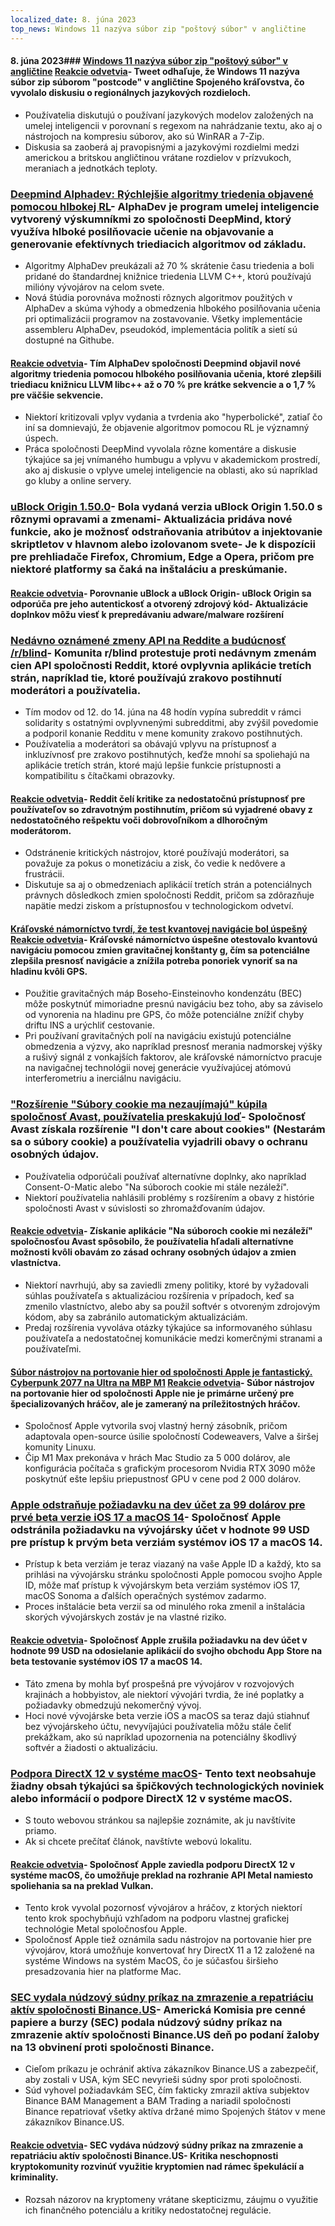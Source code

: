 ```yaml
---
localized_date: 8. júna 2023
top_news: Windows 11 nazýva súbor zip "poštový súbor" v angličtine
---
```




<CallToAction />

<Steps>

#### 8. júna 2023### [Windows 11 nazýva súbor zip "poštový súbor" v angličtine](https://twitter.com/JymFox/status/1665799627377975300) [Reakcie odvetvia](http://news.ycombinator.com/item?id=36231313)- Tweet odhaľuje, že Windows 11 nazýva súbor zip súborom "postcode" v angličtine Spojeného kráľovstva, čo vyvolalo diskusiu o regionálnych jazykových rozdieloch.

- Používatelia diskutujú o používaní jazykových modelov založených na umelej inteligencii v porovnaní s regexom na nahrádzanie textu, ako aj o nástrojoch na kompresiu súborov, ako sú WinRAR a 7-Zip.
- Diskusia sa zaoberá aj pravopisnými a jazykovými rozdielmi medzi americkou a britskou angličtinou vrátane rozdielov v prízvukoch, meraniach a jednotkách teploty.

### [Deepmind Alphadev: Rýchlejšie algoritmy triedenia objavené pomocou hlbokej RL](https://www.nature.com/articles/s41586-023-06004-9)- AlphaDev je program umelej inteligencie vytvorený výskumníkmi zo spoločnosti DeepMind, ktorý využíva hlboké posilňovacie učenie na objavovanie a generovanie efektívnych triediacich algoritmov od základu.

- Algoritmy AlphaDev preukázali až 70 % skrátenie času triedenia a boli pridané do štandardnej knižnice triedenia LLVM C++, ktorú používajú milióny vývojárov na celom svete.
- Nová štúdia porovnáva možnosti rôznych algoritmov použitých v AlphaDev a skúma výhody a obmedzenia hlbokého posilňovania učenia pri optimalizácii programov na zostavovanie. Všetky implementácie assembleru AlphaDev, pseudokód, implementácia politík a sietí sú dostupné na Githube.

#### [Reakcie odvetvia](http://news.ycombinator.com/item?id=36228125)- Tím AlphaDev spoločnosti Deepmind objavil nové algoritmy triedenia pomocou hlbokého posilňovania učenia, ktoré zlepšili triediacu knižnicu LLVM libc++ až o 70 % pre krátke sekvencie a o 1,7 % pre väčšie sekvencie.

- Niektorí kritizovali vplyv vydania a tvrdenia ako "hyperbolické", zatiaľ čo iní sa domnievajú, že objavenie algoritmov pomocou RL je významný úspech.
- Práca spoločnosti DeepMind vyvolala rôzne komentáre a diskusie týkajúce sa jej vnímaného humbugu a vplyvu v akademickom prostredí, ako aj diskusie o vplyve umelej inteligencie na oblasti, ako sú napríklad go kluby a online servery.

### [uBlock Origin 1.50.0](https://github.com/gorhill/uBlock/releases/tag/1.50.0)- Bola vydaná verzia uBlock Origin 1.50.0 s rôznymi opravami a zmenami- Aktualizácia pridáva nové funkcie, ako je možnosť odstraňovania atribútov a injektovanie skriptletov v hlavnom alebo izolovanom svete- Je k dispozícii pre prehliadače Firefox, Chromium, Edge a Opera, pričom pre niektoré platformy sa čaká na inštaláciu a preskúmanie.

#### [Reakcie odvetvia](http://news.ycombinator.com/item?id=36227411)- Porovnanie uBlock a uBlock Origin- uBlock Origin sa odporúča pre jeho autentickosť a otvorený zdrojový kód- Aktualizácie doplnkov môžu viesť k prepredávaniu adware/malware rozšírení

### [Nedávno oznámené zmeny API na Reddite a budúcnosť /r/blind](https://old.reddit.com/r/Blind/comments/13zr8h2/reddits_recently_announced_api_changes_and_the/)- Komunita r/blind protestuje proti nedávnym zmenám cien API spoločnosti Reddit, ktoré ovplyvnia aplikácie tretích strán, napríklad tie, ktoré používajú zrakovo postihnutí moderátori a používatelia.

- Tím modov od 12. do 14. júna na 48 hodín vypína subreddit v rámci solidarity s ostatnými ovplyvnenými subredditmi, aby zvýšil povedomie a podporil konanie Redditu v mene komunity zrakovo postihnutých.
- Používatelia a moderátori sa obávajú vplyvu na prístupnosť a inkluzívnosť pre zrakovo postihnutých, keďže mnohí sa spoliehajú na aplikácie tretích strán, ktoré majú lepšie funkcie prístupnosti a kompatibilitu s čítačkami obrazovky.

#### [Reakcie odvetvia](http://news.ycombinator.com/item?id=36231016)- Reddit čelí kritike za nedostatočnú prístupnosť pre používateľov so zdravotným postihnutím, pričom sú vyjadrené obavy z nedostatočného rešpektu voči dobrovoľníkom a dlhoročným moderátorom.

- Odstránenie kritických nástrojov, ktoré používajú moderátori, sa považuje za pokus o monetizáciu a zisk, čo vedie k nedôvere a frustrácii.
- Diskutuje sa aj o obmedzeniach aplikácií tretích strán a potenciálnych právnych dôsledkoch zmien spoločnosti Reddit, pričom sa zdôrazňuje napätie medzi ziskom a prístupnosťou v technologickom odvetví.

#### [Kráľovské námorníctvo tvrdí, že test kvantovej navigácie bol úspešný](https://thequantuminsider.com/2023/06/06/royal-navy-says-quantum-navigation-test-a-success/) [Reakcie odvetvia](http://news.ycombinator.com/item?id=36222625)- Kráľovské námorníctvo úspešne otestovalo kvantovú navigáciu pomocou zmien gravitačnej konštanty g, čím sa potenciálne zlepšila presnosť navigácie a znížila potreba ponoriek vynoriť sa na hladinu kvôli GPS.

- Použitie gravitačných máp Boseho-Einsteinovho kondenzátu (BEC) môže poskytnúť mimoriadne presnú navigáciu bez toho, aby sa záviselo od vynorenia na hladinu pre GPS, čo môže potenciálne znížiť chyby driftu INS a urýchliť cestovanie.
- Pri používaní gravitačných polí na navigáciu existujú potenciálne obmedzenia a výzvy, ako napríklad presnosť merania nadmorskej výšky a rušivý signál z vonkajších faktorov, ale kráľovské námorníctvo pracuje na navigačnej technológii novej generácie využívajúcej atómovú interferometriu a inerciálnu navigáciu.

### ["Rozšírenie "Súbory cookie ma nezaujímajú" kúpila spoločnosť Avast, používatelia preskakujú loď](https://addons.mozilla.org/en-US/firefox/addon/i-dont-care-about-cookies/reviews/?score=1&utm_content=addons-manager-reviews-link&utm_medium=firefox-browser&utm_source=firefox-browser)- Spoločnosť Avast získala rozšírenie "I don't care about cookies" (Nestarám sa o súbory cookie) a používatelia vyjadrili obavy o ochranu osobných údajov.

- Používatelia odporúčali používať alternatívne doplnky, ako napríklad Consent-O-Matic alebo "Na súboroch cookie mi stále nezáleží".
- Niektorí používatelia nahlásili problémy s rozšírením a obavy z histórie spoločnosti Avast v súvislosti so zhromažďovaním údajov.

#### [Reakcie odvetvia](http://news.ycombinator.com/item?id=36233068)- Získanie aplikácie "Na súboroch cookie mi nezáleží" spoločnosťou Avast spôsobilo, že používatelia hľadali alternatívne možnosti kvôli obavám zo zásad ochrany osobných údajov a zmien vlastníctva.

- Niektorí navrhujú, aby sa zaviedli zmeny politiky, ktoré by vyžadovali súhlas používateľa s aktualizáciou rozšírenia v prípadoch, keď sa zmenilo vlastníctvo, alebo aby sa použil softvér s otvoreným zdrojovým kódom, aby sa zabránilo automatickým aktualizáciám.
- Predaj rozšírenia vyvoláva otázky týkajúce sa informovaného súhlasu používateľa a nedostatočnej komunikácie medzi komerčnými stranami a používateľmi.

#### [Súbor nástrojov na portovanie hier od spoločnosti Apple je fantastický. Cyberpunk 2077 na Ultra na MBP M1](https://twitter.com/isaacmarovitz/status/1666209780031971341) [Reakcie odvetvia](http://news.ycombinator.com/item?id=36223927)- Súbor nástrojov na portovanie hier od spoločnosti Apple nie je primárne určený pre špecializovaných hráčov, ale je zameraný na príležitostných hráčov.

- Spoločnosť Apple vytvorila svoj vlastný herný zásobník, pričom adaptovala open-source úsilie spoločností Codeweavers, Valve a širšej komunity Linuxu.
- Čip M1 Max prekonáva v hrách Mac Studio za 5 000 dolárov, ale konfigurácia počítača s grafickým procesorom Nvidia RTX 3090 môže poskytnúť ešte lepšiu priepustnosť GPU v cene pod 2 000 dolárov.

### [Apple odstraňuje požiadavku na dev účet za 99 dolárov pre prvé beta verzie iOS 17 a macOS 14](https://arstechnica.com/gadgets/2023/06/how-to-install-ios-17-and-macos-14-developer-betas-now-that-anyone-can-do-it/)- Spoločnosť Apple odstránila požiadavku na vývojársky účet v hodnote 99 USD pre prístup k prvým beta verziám systémov iOS 17 a macOS 14.

- Prístup k beta verziám je teraz viazaný na vaše Apple ID a každý, kto sa prihlási na vývojársku stránku spoločnosti Apple pomocou svojho Apple ID, môže mať prístup k vývojárskym beta verziám systémov iOS 17, macOS Sonoma a ďalších operačných systémov zadarmo.
- Proces inštalácie beta verzií sa od minulého roka zmenil a inštalácia skorých vývojárskych zostáv je na vlastné riziko.

#### [Reakcie odvetvia](http://news.ycombinator.com/item?id=36230839)- Spoločnosť Apple zrušila požiadavku na dev účet v hodnote 99 USD na odosielanie aplikácií do svojho obchodu App Store na beta testovanie systémov iOS 17 a macOS 14.

- Táto zmena by mohla byť prospešná pre vývojárov v rozvojových krajinách a hobbyistov, ale niektorí vývojári tvrdia, že iné poplatky a požiadavky obmedzujú nekomerčný vývoj.
- Hoci nové vývojárske beta verzie iOS a macOS sa teraz dajú stiahnuť bez vývojárskeho účtu, nevyvíjajúci používatelia môžu stále čeliť prekážkam, ako sú napríklad upozornenia na potenciálny škodlivý softvér a žiadosti o aktualizáciu.

### [Podpora DirectX 12 v systéme macOS](https://twitter.com/andytizer/status/1666131239575728130)- Tento text neobsahuje žiadny obsah týkajúci sa špičkových technologických noviniek alebo informácií o podpore DirectX 12 v systéme macOS.

- S touto webovou stránkou sa najlepšie zoznámite, ak ju navštívite priamo.
- Ak si chcete prečítať článok, navštívte webovú lokalitu.

#### [Reakcie odvetvia](http://news.ycombinator.com/item?id=36222266)- Spoločnosť Apple zaviedla podporu DirectX 12 v systéme macOS, čo umožňuje preklad na rozhranie API Metal namiesto spoliehania sa na preklad Vulkan.

- Tento krok vyvolal pozornosť vývojárov a hráčov, z ktorých niektorí tento krok spochybňujú vzhľadom na podporu vlastnej grafickej technológie Metal spoločnosťou Apple.
- Spoločnosť Apple tiež oznámila sadu nástrojov na portovanie hier pre vývojárov, ktorá umožňuje konvertovať hry DirectX 11 a 12 založené na systéme Windows na systém MacOS, čo je súčasťou širšieho presadzovania hier na platforme Mac.

### [SEC vydala núdzový súdny príkaz na zmrazenie a repatriáciu aktív spoločnosti Binance.US](https://www.kitco.com/news/2023-06-07/SEC-granted-emergency-restraining-order-to-freeze-repatriate-Binance-US-assets.html)- Americká Komisia pre cenné papiere a burzy (SEC) podala núdzový súdny príkaz na zmrazenie aktív spoločnosti Binance.US deň po podaní žaloby na 13 obvinení proti spoločnosti Binance.

- Cieľom príkazu je ochrániť aktíva zákazníkov Binance.US a zabezpečiť, aby zostali v USA, kým SEC nevyrieši súdny spor proti spoločnosti.
- Súd vyhovel požiadavkám SEC, čím fakticky zmrazil aktíva subjektov Binance BAM Management a BAM Trading a nariadil spoločnosti Binance repatriovať všetky aktíva držané mimo Spojených štátov v mene zákazníkov Binance.US.

#### [Reakcie odvetvia](http://news.ycombinator.com/item?id=36235143)- SEC vydáva núdzový súdny príkaz na zmrazenie a repatriáciu aktív spoločnosti Binance.US- Kritika neschopnosti kryptokomunity rozvinúť využitie kryptomien nad rámec špekulácií a kriminality.

- Rozsah názorov na kryptomeny vrátane skepticizmu, záujmu o využitie ich finančného potenciálu a kritiky nedostatočnej regulácie.

</Steps>
